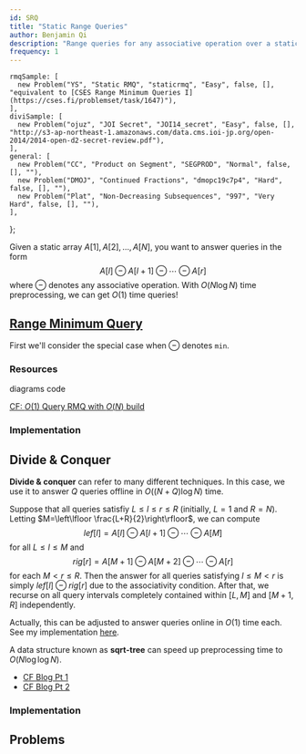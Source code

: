 ```yaml
---
id: SRQ
title: "Static Range Queries"
author: Benjamin Qi
description: "Range queries for any associative operation over a static array."
frequency: 1
---
```



    rmqSample: [
      new Problem("YS", "Static RMQ", "staticrmq", "Easy", false, [], "equivalent to [CSES Range Minimum Queries I](https://cses.fi/problemset/task/1647)"),
    ],
    diviSample: [
      new Problem("ojuz", "JOI Secret", "JOI14_secret", "Easy", false, [], "http://s3-ap-northeast-1.amazonaws.com/data.cms.ioi-jp.org/open-2014/2014-open-d2-secret-review.pdf"),
    ],
    general: [
      new Problem("CC", "Product on Segment", "SEGPROD", "Normal", false, [], ""),
      new Problem("DMOJ", "Continued Fractions", "dmopc19c7p4", "Hard", false, [], ""),
      new Problem("Plat", "Non-Decreasing Subsequences", "997", "Very Hard", false, [], ""),
    ],
};

Given a static array $A[1],A[2],\ldots,A[N]$, you want to answer queries in the form 
$$
A[l]\ominus A[l+1]\ominus \cdots \ominus A[r]
$$ 
where $\ominus$ denotes any associative operation. With $O(N\log N)$ time preprocessing, we can get $O(1)$ time queries!

## [Range Minimum Query](https://en.wikipedia.org/wiki/Range_minimum_query)

First we'll consider the special case when $\ominus$ denotes `min`. 

<Problems problems={problems.rmqSample} />

### Resources

<Resources>
  <Resource source="CPH" title="9.1 - Minimum Queries" starred>diagrams</Resource>
  <Resource source="PAPS" title="11.2.2 - Sparse Tables" starred>code</Resource>
  <Resource source="cp-algo" title="RMQ" url="sequences/rmq.html"></Resource>
  <Resource source="cp-algo" title="Sparse Table" url="data_structures/sparse-table.html"></Resource>
</Resources>

<Optional title="Faster Preprocessing">

[CF: $O(1)$ Query RMQ with $O(N)$ build](https://codeforces.com/blog/entry/78931)
 
</Optional>

### Implementation

<Resources>
  <Resource source="Benq" url="https://github.com/bqi343/USACO/blob/master/Implementations/content/data-structures/Static%20Range%20Queries%20(9.1)/RMQ%20(9.1).h" title="RMQ"></Resource>
</Resources>

<IncompleteSection />

## Divide & Conquer

<Problems problems={problems.diviSample} />

**Divide & conquer** can refer to many different techniques. In this case, we use it to answer $Q$ queries offline in $O((N+Q)\log N)$ time. 

Suppose that all queries satisfiy $L\le l\le r\le R$ (initially, $L=1$ and $R=N$). Letting $M=\left\lfloor \frac{L+R}{2}\right\rfloor$, we can compute 
$$
lef[l]=A[l]\ominus A[l+1]\ominus \cdots \ominus A[M]
$$ 
for all $L\le l\le M$ and 
$$
rig[r]=A[M+1]\ominus A[M+2] \ominus \cdots\ominus A[r]
$$ 
for each $M< r\le R$. Then the answer for all queries satisfying $l\le M< r$ is simply $lef[l]\ominus rig[r]$ due to the associativity condition. After that, we recurse on all query intervals completely contained within $[L,M]$ and $[M+1,R]$ independently.

Actually, this can be adjusted to answer queries online in $O(1)$ time each. See my implementation [here](https://github.com/bqi343/USACO/blob/master/Implementations/content/data-structures/Static%20Range%20Queries%20(9.1)/RangeQuery.h).

<Optional title="Faster Preprocessing">

A data structure known as **sqrt-tree** can speed up preprocessing time to $O(N\log \log N)$.

 - [CF Blog Pt 1](http://codeforces.com/blog/entry/57046)
 - [CF Blog Pt 2](http://codeforces.com/blog/entry/59092)

</Optional>

### Implementation

<IncompleteSection />

## Problems

<Problems problems={problems.general} />
